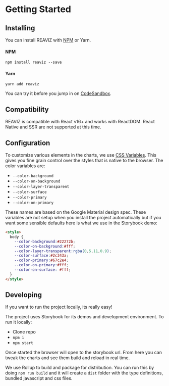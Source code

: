 
<Meta title="Docs|Quick Start" />

# Getting Started

## Installing

You can install REAVIZ with [NPM](https://www.npmjs.com/package/reaviz) or Yarn.

#### NPM
```
npm install reaviz --save
```

#### Yarn
```
yarn add reaviz
```

You can try it before you jump in on [CodeSandbox](https://codesandbox.io/embed/m7rl2z1989).

## Compatibility

REAVIZ is compatible with React v16+ and works with ReactDOM. React Native and SSR
are not supported at this time.

## Configuration

To customize various elements in the charts,
we use [CSS Variables](https://developer.mozilla.org/en-US/docs/Web/CSS/Using_CSS_variables).
This gives you fine grain control over the styles
that is native to the browser. The color variables are:

- `--color-background`
- `--color-on-background`
- `--color-layer-transparent`
- `--color-surface`
- `--color-primary`
- `--color-on-primary`

These names are based on the Google Material design spec. These variables
are not setup when you install the project automatically but if you want
some sensible defaults here is what we use in the Storybook demo:

```html
<style>
  body {
    --color-background:#22272b;
    --color-on-background:#fff;
    --color-layer-transparent:rgba(0,5,11,0.9);
    --color-surface:#2c343a;
    --color-primary:#67c2e4;
    --color-on-primary:#fff;
    --color-on-surface: #fff;
  }
</style>
```

## Developing

If you want to run the project locally, its really easy!

The project uses Storybook for its demos and development
environment. To run it locally:

- Clone repo
- `npm i`
- `npm start`

Once started the browser will open to the storybook url.
From here you can tweak the charts and see them build
and reload in real time.

We use Rollup to build and package for distribution.
You can run this by doing `npm run build` and it will
create a `dist` folder with the type definitions, bundled
javascript and css files.
